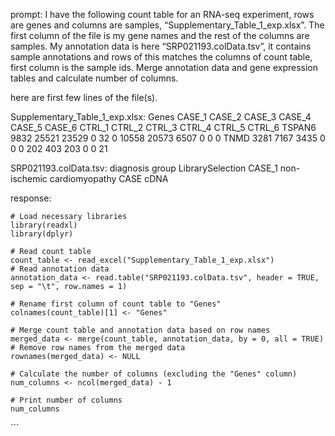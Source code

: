 prompt:
I have the following count table for an RNA-seq experiment, rows are genes and columns are samples, "Supplementary_Table_1_exp.xlsx". The first column of the file is my gene names and the rest of the columns are samples. My annotation data is here  "SRP021193.colData.tsv", it contains sample annotations and rows of this matches the columns of count table, first column is the sample ids. Merge annotation data and gene expression tables and calculate number of columns.

here are first few lines of the file(s).

Supplementary_Table_1_exp.xlsx:
Genes	CASE_1	CASE_2	CASE_3	CASE_4	CASE_5	CASE_6	CTRL_1	CTRL_2	CTRL_3	CTRL_4	CTRL_5	CTRL_6
TSPAN6	9832	25521	23529	0	32	0	10558	20573	6507	0	0	 0
TNMD	3281	 7167	 3435	0	 0	0	  202	  403	 203	0	0	21


SRP021193.colData.tsv:
	diagnosis	group	LibrarySelection
CASE_1	non-ischemic cardiomyopathy	CASE	cDNA


response:
```
# Load necessary libraries
library(readxl)
library(dplyr)

# Read count table
count_table <- read_excel("Supplementary_Table_1_exp.xlsx")
# Read annotation data
annotation_data <- read.table("SRP021193.colData.tsv", header = TRUE, sep = "\t", row.names = 1)

# Rename first column of count table to "Genes"
colnames(count_table)[1] <- "Genes"

# Merge count table and annotation data based on row names
merged_data <- merge(count_table, annotation_data, by = 0, all = TRUE)
# Remove row names from the merged data
rownames(merged_data) <- NULL

# Calculate the number of columns (excluding the "Genes" column)
num_columns <- ncol(merged_data) - 1

# Print number of columns
num_columns
```
```
